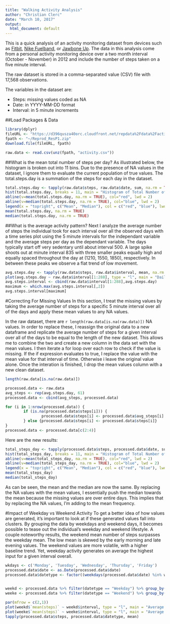 ```yaml
---
title: "Walking Activity Analysis"
author: "Christian Clerc"
date: "March 10, 2017"
output:
  html_document: default
---
```

This is a quick analysis of an activity monitoring dataset from devices such as [Fitbit](www.fitbit.com), [Nike Fuelband](http://www.nike.com/us/en_us/c/nikeplus-fuelband), or [Jawbone Up](https://jawbone.com/up). The data in this analysis come from a personal activity monitoring device over a two month interval (October - November) in 2012 and include the number of steps taken on a five minute interval.

The raw dataset is stored in a comma-separated value (CSV) file with 17,568 observations.

The variables in the dataset are:

* Steps: missing values coded as NA
* Date: in YYYY-MM-DD format           
* Interval: in 5 minute increments


##Load Packages & Data
```r
library(dplyr)
fileURL <- "https://d396qusza40orc.cloudfront.net/repdata%2Fdata%2Factivity.zip"
fpath <- "~/Reprod_ResP1.zip"
download.file(fileURL, fpath)

raw.data <- read.csv(unz(fpath, "activity.csv"))
```

##What is the mean total number of steps per day?
As illustrated below, the histogram is broken out into 11 bins. Due to the presence of NA values in the dataset, I ignore them to evaluate the current population of true values. The total.steps.day is a summation of the steps for each day in the dataset.
```r
total.steps.day <- tapply(raw.data$steps, raw.data$date, sum, na.rm = TRUE)
hist(total.steps.day, breaks = 11, main = "Histogram of Total Number of Steps Taken Each Day", xlab = "Total Steps", ylim = c(0,30))
abline(v=mean(total.steps.day, na.rm = TRUE), col="red", lwd = 2)
abline(v=median(total.steps.day, na.rm = TRUE), col="blue", lwd = 2)
legend(x = "topright", c("Mean", "Median"), col = c("red", "blue"), lwd = c(2,2,2))
mean(total.steps.day, na.rm = TRUE)
median(total.steps.day, na.rm = TRUE)
```

##What is the average activity pattern?
Next I analyze the average number of steps the individual took for each interval over all the observed days with a time series plot using the 5 minute intervals for the independant variable and the average steps per day as the dependant variable. The days typically start off very sedentary until about interval 500. A large spike shoots out at minute interval 835 with three smaller peaks equally high and equally spaced throughout the day at (1210, 1550, 1850), respectively. In between these peaks we observe a flat trend of low movement.
```r
avg.steps.day <- tapply(raw.data$steps, raw.data$interval, mean, na.rm = TRUE)
plot(avg.steps.day ~ raw.data$interval[1:288], type = "l", main = "Daily Average Pattern", xlab = "5 Minute Interval", ylab = "Average Steps Per Day")
avg.steps.interval <- cbind(raw.data$interval[1:288],avg.steps.day)
maximum <- which.max(avg.steps.interval[,2])
avg.steps.interval[maximum]
```

#Correcting For Missing Values
In this section, I treat the missing values by taking the average number of steps for a specific 5 minute interval over all of the days and apply these mean values to any NA values. 

In the raw dataset, there are `r length(raw.data[is.na(raw.data)])` NA values. In order to replace these, I reassign the original data to a new dataframe and replicate the average number of steps for a given interval over all of the days to be equal to the length of the new dataset. This allows me to combine the two and create a new column in the data set with the mean values. I then iterate a for loop over each row to check if the value is missing. If the if expression evaluates to true, I replace the value with the mean value for that interval of time. Otherwise i leave the original value alone. Once the interation is finished, I drop the mean values column with a new clean dataset.

```r
length(raw.data[is.na(raw.data)])

processed.data <- raw.data
avg_steps <- rep(avg.steps.day, 61)
processed.data <- cbind(avg_steps, processed.data)

for (i in 1:nrow(processed.data)) {
        if (is.na(processed.data$steps[i])) {
                processed.data$steps[i] <- processed.data$avg_steps[i]
        } else {processed.data$steps[i] <- processed.data$steps[i]}
}
processed.data <- processed.data[c(2:4)]
```

Here are the new results:
```r
total_steps_day <- tapply(processed.data$steps, processed.data$date, sum)
hist(total_steps_day, breaks = 11, main = "Histogram of Total Number of Steps Taken Each Day", xlab = "Total Steps")
abline(v=mean(total_steps_day, na.rm = TRUE), col="red", lwd = 2)
abline(v=median(total_steps_day, na.rm = TRUE), col="blue", lwd = 2)
legend(x = "topright", c("Mean", "Median"), col = c("red", "blue"), lwd = c(2,2,2))
mean(total_steps_day)
median(total_steps_day)
```

As can be seen, the mean and the median are now the same. By replacing the NA values with the mean values, I essentially push the median towards the mean because the missing values are over entire days. This implies that by replacing the NA values, I'm adding to the mean frequency.

#Impact of Weekday vs Weekend Activity
To get a better idea of how values are generated, it's important to look at if these generated values fall into clusters. By grouping the data by weekdays and weekend days, it becomes possible to tease out the individual's weekday and weekend lifestyle. A couple noteworthy results, the weekend mean number of steps surpasses the weekday mean. The low mean is skewed by the early morning and late evening values. The weekend values are more volatile, with a higher baseline trend. Yet, weekday activity generates on average the highest input for a given interval overall.
```r

wkdays <- c('Monday', 'Tuesday', 'Wednesday', 'Thursday', 'Friday')
processed.data$date <- as.Date(processed.data$date)
processed.data$datetype <- factor((weekdays(processed.data$date) %in% wkdays), levels = c(FALSE, TRUE), labels = c('Weekend', 'Weekday'))
      

weekd <- processed.data %>% filter(datetype == "Weekday") %>% group_by(interval) %>% summarize(mean(steps))
weeke <- processed.data %>% filter(datetype == "Weekend") %>% group_by(interval) %>% summarize(mean(steps))

par(mfrow = c(2,1))
plot(weekd$`mean(steps)` ~ weekd$interval, type = "l", main = "Average Weekday Activity Pattern", xlab = "5 Minute Interval", ylab = "Average Steps Per Day", ylim = c(0,250))
plot(weeke$`mean(steps)` ~ weeke$interval, type = "l", main = "Average Weekend Activity Pattern", xlab = "5 Minute Interval", ylab = "Average Steps Per Day", ylim = c(0,250))
tapply(processed.data$steps, processed.data$datetype, mean)
```
